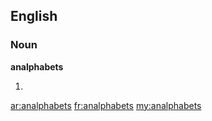 ==English==

===Noun===
'''analphabets'''

# {{plural of|[[analphabet]]}}

[[ar:analphabets]]
[[fr:analphabets]]
[[my:analphabets]]